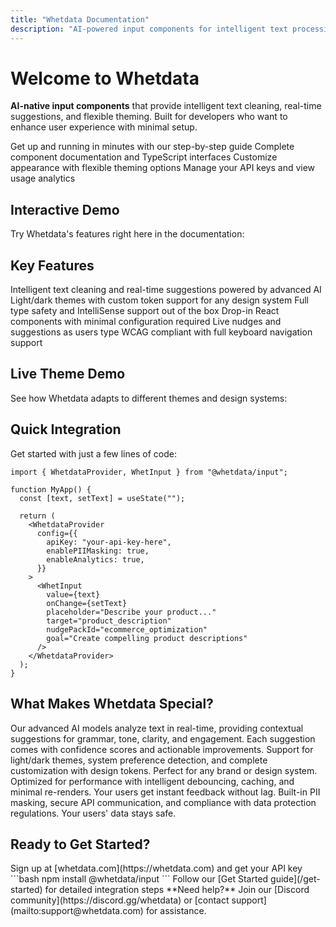 ```yaml
---
title: "Whetdata Documentation"
description: "AI-powered input components for intelligent text processing and real-time suggestions"
---
```



# Welcome to Whetdata

**AI-native input components** that provide intelligent text cleaning, real-time suggestions, and flexible theming. Built for developers who want to enhance user experience with minimal setup.

<CardGroup cols={2}>
  <Card title="Quick Start" icon="rocket" href="/get-started">
    Get up and running in minutes with our step-by-step guide
  </Card>
  <Card title="API Reference" icon="code" href="/api-reference">
    Complete component documentation and TypeScript interfaces
  </Card>
  <Card title="Theming Guide" icon="palette" href="/theming">
    Customize appearance with flexible theming options
  </Card>
  <Card
    title="Dashboard"
    icon="chart-line"
    href="https://whetdata.com/dashboard"
  >
    Manage your API keys and view usage analytics
  </Card>
</CardGroup>

## Interactive Demo

Try Whetdata's features right here in the documentation:

<ApiKeyDemo />

<WhetInputDemo apiKey="" />

## Key Features

<CardGroup cols={3}>
  <Card title="AI-Powered" icon="sparkles">
    Intelligent text cleaning and real-time suggestions powered by advanced AI
  </Card>
  <Card title="Flexible Theming" icon="palette">
    Light/dark themes with custom token support for any design system
  </Card>
  <Card title="TypeScript Ready" icon="code">
    Full type safety and IntelliSense support out of the box
  </Card>
  <Card title="Easy Integration" icon="plug">
    Drop-in React components with minimal configuration required
  </Card>
  <Card title="Real-time Feedback" icon="bolt">
    Live nudges and suggestions as users type
  </Card>
  <Card title="Accessible" icon="universal-access">
    WCAG compliant with full keyboard navigation support
  </Card>
</CardGroup>

## Live Theme Demo

See how Whetdata adapts to different themes and design systems:

<ThemeDemo apiKey="" />

## Quick Integration

Get started with just a few lines of code:

```tsx
import { WhetdataProvider, WhetInput } from "@whetdata/input";

function MyApp() {
  const [text, setText] = useState("");

  return (
    <WhetdataProvider
      config={{
        apiKey: "your-api-key-here",
        enablePIIMasking: true,
        enableAnalytics: true,
      }}
    >
      <WhetInput
        value={text}
        onChange={setText}
        placeholder="Describe your product..."
        target="product_description"
        nudgePackId="ecommerce_optimization"
        goal="Create compelling product descriptions"
      />
    </WhetdataProvider>
  );
}
```

## What Makes Whetdata Special?

<AccordionGroup>
  <Accordion title="🤖 AI-Powered Intelligence">
    Our advanced AI models analyze text in real-time, providing contextual
    suggestions for grammar, tone, clarity, and engagement. Each suggestion
    comes with confidence scores and actionable improvements.
  </Accordion>

  <Accordion title="🎨 Flexible Theming System">
    Support for light/dark themes, system preference detection, and complete
    customization with design tokens. Perfect for any brand or design system.
  </Accordion>

  <Accordion title="⚡ Real-Time Performance">
    Optimized for performance with intelligent debouncing, caching, and minimal
    re-renders. Your users get instant feedback without lag.
  </Accordion>

  <Accordion title="🔒 Privacy & Security">
    Built-in PII masking, secure API communication, and compliance with data
    protection regulations. Your users' data stays safe.
  </Accordion>
</AccordionGroup>

## Ready to Get Started?

<Steps>
  <Step title="Create an account">
    Sign up at [whetdata.com](https://whetdata.com) and get your API key
  </Step>
  <Step title="Install the package">
    ```bash npm install @whetdata/input ```
  </Step>
  <Step title="Start building">
    Follow our [Get Started guide](/get-started) for detailed integration steps
  </Step>
</Steps>

<Note>
  **Need help?** Join our [Discord community](https://discord.gg/whetdata) or
  [contact support](mailto:support@whetdata.com) for assistance.
</Note>
